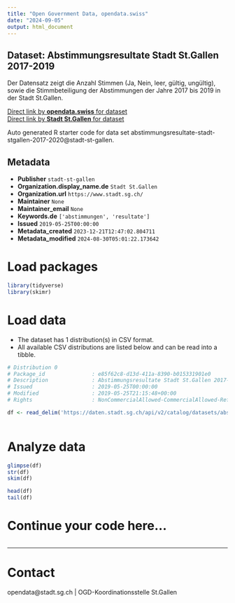 ```yaml
---
title: "Open Government Data, opendata.swiss"
date: "2024-09-05"
output: html_document
---
```


## Dataset: Abstimmungsresultate Stadt St.Gallen 2017-2019

Der Datensatz zeigt die Anzahl Stimmen (Ja, Nein, leer, gültig, ungültig), sowie die Stimmbeteiligung der Abstimmungen der Jahre 2017 bis 2019 in der Stadt St.Gallen.

[Direct link by **opendata.swiss** for dataset](https://opendata.swiss/de/dataset/abstimmungsresultate-stadt-st-gallen-2017-2019)<br>
[Direct link by **Stadt St.Gallen** for dataset](https://daten.stadt.sg.ch/explore/dataset/abstimmungsresultate-stadt-stgallen-2017-2020/)

Auto generated R starter code for data set abstimmungsresultate-stadt-stgallen-2017-2020@stadt-st-gallen.

## Metadata

- **Publisher** `stadt-st-gallen`
- **Organization.display_name.de** `Stadt St.Gallen`
- **Organization.url** `https://www.stadt.sg.ch/`
- **Maintainer** `None`
- **Maintainer_email** `None`
- **Keywords.de** `['abstimmungen', 'resultate']`
- **Issued** `2019-05-25T00:00:00`
- **Metadata_created** `2023-12-21T12:47:02.804711`
- **Metadata_modified** `2024-08-30T05:01:22.173642`


# Load packages

```r

library(tidyverse)
library(skimr)

```

# Load data

-   The dataset has 1 distribution(s) in CSV format.
-   All available CSV distributions are listed below and can be read into a tibble.

```r

# Distribution 0
# Package_id               : e85f62c8-d13d-411a-8390-b015331901e0
# Description              : Abstimmungsresultate Stadt St.Gallen 2017-2019 (csv)
# Issued                   : 2019-05-25T00:00:00
# Modified                 : 2019-05-25T21:15:48+00:00
# Rights                   : NonCommercialAllowed-CommercialAllowed-ReferenceRequired

df <- read_delim('https://daten.stadt.sg.ch/api/v2/catalog/datasets/abstimmungsresultate-stadt-stgallen-2017-2020/exports/csv?use_labels=true')



```

# Analyze data

```r

glimpse(df)
str(df)
skim(df)

head(df)
tail(df)

```

# Continue your code here...

```r

```

------------------------------------------------------------------------

# Contact

opendata@stadt.sg.ch | OGD-Koordinationsstelle St.Gallen
